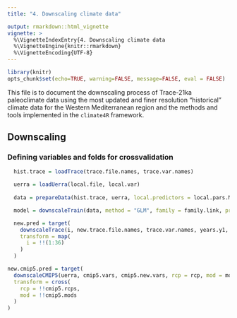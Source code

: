 ```yaml
---
title: "4. Downscaling climate data"

output: rmarkdown::html_vignette
vignette: >
  %\VignetteIndexEntry{4. Downscaling climate data
  %\VignetteEngine{knitr::rmarkdown}
  %\VignetteEncoding{UTF-8}
---
```


```r
library(knitr)
opts_chunk$set(echo=TRUE, warning=FALSE, message=FALSE, eval = FALSE)
```

This file is to document the downscaling process of Trace-21ka paleoclimate data using the most updated and finer resolution "historical" climate data for the Western Mediterranean region and the methods and tools implemented in the `climate4R` framework.

## Downscaling

### Defining variables and folds for crossvalidation
```r
  hist.trace = loadTrace(trace.file.names, trace.var.names)

  uerra = loadUerra(local.file, local.var)
  
  data = prepareData(hist.trace, uerra, local.predictors = local.pars.M21, spatial.predictors = spatial.pars)

  model = downscaleTrain(data, method = "GLM", family = family.link, predict = TRUE)

  new.pred = target(
    downscaleTrace(i, new.trace.file.names, trace.var.names, years.y1, years.y2, trace.lon, trace.lat, hist.trace, data, model, local.var, trace.model.var.names, global.nc.attributes),
    transform = map(
      i = !!(1:36)
    )
  )

new.cmip5.pred = target(
  downscaleCMIP5(uerra, cmip5.vars, cmip5.new.vars, rcp = rcp, mod = mod, cmip5.lon, cmip5.lat, "../../Data/CMIP5/dictionary.dic", "../../Data/CMIP5/", "../../Output/CMIP5/", local.var, cmip5.spatial.pars, method = "GLM", family.link, global.nc.attributes),
  transform = cross(
    rcp = !!cmip5.rcps,
    mod = !!cmip5.mods
  )
)
```

<!-- ![Bias summary histograms](figures/a3/a3_val_summary_histograms.png) -->
